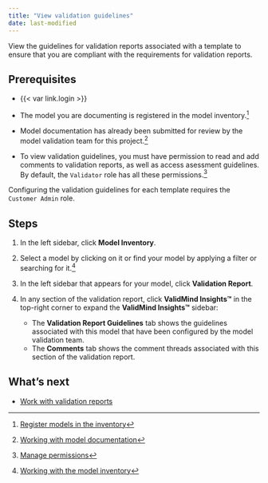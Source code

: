 ```yaml
---
title: "View validation guidelines"
date: last-modified
---
```


View the guidelines for validation reports associated with a template to ensure that you are compliant with the requirements for validation reports.

## Prerequisites

- {{< var link.login >}}

- The model you are documenting is registered in the model inventory.[^1]

- Model documentation has already been submitted for review by the model validation team for this project.[^2]

- To view validation guidelines, you must have permission to read and add comments to validation reports, as well as access asessment guidelines. By default, the `Validator` role has all these permissions.[^3]


::: {.callout-important}
Configuring the validation guidelines for each template requires the `Customer Admin` role.
:::

## Steps

1. In the left sidebar, click **Model Inventory**.

2. Select a model by clicking on it or find your model by applying a filter or searching for it.[^4]

3. In the left sidebar that appears for your model, click **Validation Report**.

<!--- NR TO DO This looks to be no longer shown in the UI as of March 2024? --->
4. In any section of the validation report, click **ValidMind Insights™** in the top-right corner to expand the **ValidMind Insights™** sidebar:

   - The **Validation Report Guidelines** tab shows the guidelines associated with this model that have been configured by the model validation team.
   - The **Comments** tab shows the comment threads associated with this section of the validation report.

## What's next

<!---* [Create project findings](create-project-findings.qmd)--->
- [Work with validation reports](preparing-validation-reports.qmd)


<!-- FOOTNOTES -->

[^1]: [Register models in the inventory](/guide/model-inventory/register-models-in-inventory.qmd)

[^2]: [Working with model documentation](/guide/model-documentation/working-with-model-documentation.qmd)

[^3]: [Manage permissions](manage-permissions.qmd)

[^4]: [Working with the model inventory](/guide/model-inventory/working-with-model-inventory.qmd#search-filter-and-sort-models)